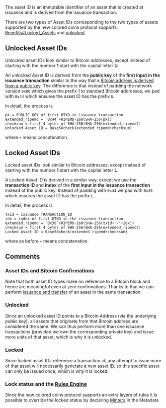 The asset ID is an immutable identifier of an asset that is created at issuance and is derived from the issuance transaction.

There are two types of Asset IDs corresponding to the two types of assets supported by the new colored coins protocol supports: [[locked|Benefits#Locked_Assets]] and [[Benefits#unlocked-assets|unlocked]].

== Unlocked Asset IDs ==

Unlocked asset IDs look similar to Bitcoin addresses, except instead of starting with the number '''1''' start with the capital letter '''U'''.

An unlocked Asset ID is derived from the '''public key''' of the '''first input in the issuance transaction''' similar to the way that a [https://en.bitcoin.it/wiki/Technical_background_of_version_1_Bitcoin_addresses Bitcoin address is derived from a public key]. The difference is that instead of padding the network version <code>0x00</code> which gives the prefix 1 to standard Bitcoin addresses, we pad with <code>0x44</code> which ensures the asset ID has the prefix <code>U</code>.

In detail, the process is

<pre>pk = PUBLIC KEY of first UTXO in issuance transaction
extended_ripemd = `0x44`+RIPEMD-160(SHA-256(pk))
checksum = first 4 bytes of SHA-256(SHA-256(extended_ripemd))
Unlocked Asset ID = Base58check(extended_ripemd+checksum)</pre>
where <code>+</code> means concatenation.

== Locked Asset IDs ==

Locked asset IDs look similar to Bitcoin addresses, except instead of starting with the number '''1''' start with the capital letter '''L'''.

A Locked Asset ID is derived in a similar way, except we use the '''transaction ID''' and '''index''' of the '''first input in the issuance transaction''' instead of the public key. Instead of padding with <code>0x44</code> we pad with <code>0x30</code> which ensures the asset ID has the prefix <code>L</code>.

In detail, the process is

<pre>txid = issuance TRANSACTION_ID
idx = index of first UTXO in the issuance transaction
extended_ripemd = `0x30`+RIPEMD-160(SHA-256(txid+'-'+idx))
checksum = first 4 bytes of SHA-256(SHA-256(extended_ripemd))
Locked Asset ID = Base58check(extended_ripemd+checksum)</pre>
where as before <code>+</code> means concatenation.

== Comments ==

=== Asset IDs and Bitcoin Confirmations ===

Note that both asset ID types make no reference to a Bitcoin block and hence are meaningful even at zero confirmations. Thanks to that we can perform [[Coloring#issuance-transaction-encoding|issuance and transfer]] of an asset in the same transaction.

=== Unlocked ===

Since an unlocked asset ID points to a Bitcoin Address (via the underlying public key), all assets that originate from that Bitcoin address are considered the same. We can thus perform more than one issuance transactions (provided we own the corresponding private key) and issue more units of that asset, which is why it is unlocked.

=== Locked ===

Since locked asset IDs reference a transaction id, any attempt to issue more of that asset will necessarily generate a new asset ID, so this specific asset can only be issued once, which is why it is locked.

=== Lock status and the [[Rules%20Engine|Rules Engine]] ===

Since the new colored coins protocol supports an extra layers of rules it is possible to override the locked status by declaring [[Metadata#minters|Minters]] in the Metadata

